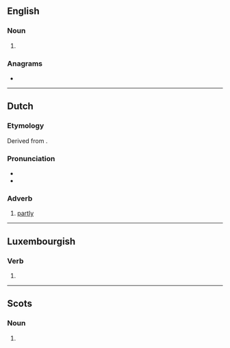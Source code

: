==English==

===Noun===
{{head|en|noun plural form}}

# {{plural of|deel|lang=en}}

===Anagrams===
* {{anagrams|en|a=deels|Edsel|Leeds|deles|ledes|leeds}}

----

==Dutch==

===Etymology===
Derived from {{m|nl|deel}}.

===Pronunciation===
* {{audio|Nl-deels.ogg|Audio|lang=nl}}
* {{rhymes|eːls|lang=nl}}

===Adverb===
{{nl-adv}}

# [[partly]]
#: {{ux|nl|Het boek is '''deels''' autobiografisch.|The book is '''partly''' autobiographical.}}

----

==Luxembourgish==

===Verb===
{{head|lb|verb form}}

# {{inflection of|deelen||2|s|pres|indc|lang=lb}}

----

==Scots==

===Noun===
{{head|sco|noun plural form}}

# {{plural form of|lang=sco|deel}}